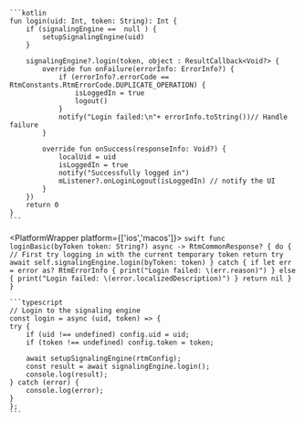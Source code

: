 <PlatformWrapper platform='android'>

    ```kotlin
    fun login(uid: Int, token: String): Int {
        if (signalingEngine ==  null ) {
            setupSignalingEngine(uid)
        }

        signalingEngine?.login(token, object : ResultCallback<Void?> {
            override fun onFailure(errorInfo: ErrorInfo?) {
                if (errorInfo?.errorCode == RtmConstants.RtmErrorCode.DUPLICATE_OPERATION) {
                    isLoggedIn = true
                    logout()
                }
                notify("Login failed:\n"+ errorInfo.toString())// Handle failure
            }

            override fun onSuccess(responseInfo: Void?) {
                localUid = uid
                isLoggedIn = true
                notify("Successfully logged in")
                mListener?.onLoginLogout(isLoggedIn) // notify the UI
            }           
        })
        return 0
    }
    ```
</PlatformWrapper>

<PlatformWrapper platform={['ios','macos']}>
    ```swift
    func loginBasic(byToken token: String?) async -> RtmCommonResponse? {
        do {
            // First try logging in with the current temporary token
            return try await self.signalingEngine.login(byToken: token)
        } catch {
            if let err = error as? RtmErrorInfo {
                print("Login failed: \(err.reason)")
            } else {
                print("Login failed: \(error.localizedDescription)")
            }
            return nil
        }
    }
    ```
</PlatformWrapper>

<PlatformWrapper platform = 'web'>

    ```typescript
    // Login to the signaling engine
    const login = async (uid, token) => {
    try {
        if (uid !== undefined) config.uid = uid;
        if (token !== undefined) config.token = token;

        await setupSignalingEngine(rtmConfig);
        const result = await signalingEngine.login();
        console.log(result);
    } catch (error) {
        console.log(error);
    }
    };
    ```
</PlatformWrapper>

